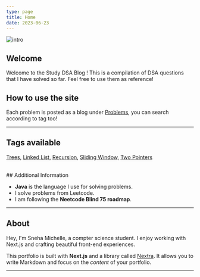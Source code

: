 ```yaml
---
type: page
title: Home
date: 2023-06-23
---
```


<Image src="/images/illustration.svg" alt="intro" width={640} height={320}/>

## Welcome
Welcome to the Study DSA Blog ! This is a compilation of DSA questions that I have solved so far. Feel free to use them as reference!

## How to use the site 
Each problem is posted as a blog under [Problems](https://study-dsa-site.vercel.app/posts), you can search according to tag too!

---

## Tags available 

[Trees](https://study-dsa-site.vercel.app/tags/Trees), [Linked List](https://study-dsa-site.vercel.app/tags/Linked%20Lists), [Recursion](https://study-dsa-site.vercel.app/tags/Recursion), [Sliding Window](https://study-dsa-site.vercel.app/tags/Sliding%20Window), [Two Pointers](https://study-dsa-site.vercel.app/tags/Two%20Pointers)

<br /> 
## Additional Information

* **Java** is the language I use for solving problems. 
* I solve problems from Leetcode. 
* I am following the **Neetcode Blind 75 roadmap**. 

---

## About

Hey, I'm Sneha Michelle, a compter science student. I enjoy working with Next.js and crafting beautiful front-end experiences.

This portfolio is built with **Next.js** and a library called [Nextra](https://nextra.vercel.app/). It allows you to write Markdown and focus on the _content_ of your portfolio.


---
